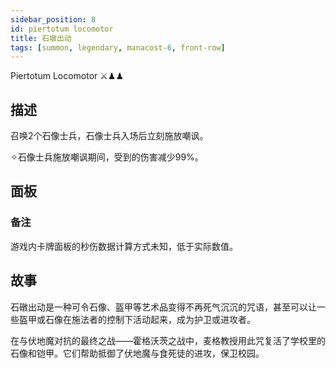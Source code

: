 ```yaml
---
sidebar_position: 8
id: piertotum locomotor
title: 石墩出动
tags: [summon, legendary, manacost-6, front-row]
---
```


Piertotum Locomotor ⚔️♟♟

<!--truncate-->



<CardBasics cardKey={id}/>


## 描述

召唤2个石像士兵，石像士兵入场后立刻施放嘲讽。

✧石像士兵施放嘲讽期间，受到的伤害减少99%。

## 面板


<LevelComponent/>


<CardDynamicTable cardKey={id}/>


<CardComplexTable cardKey={id}/>


### 备注
游戏内卡牌面板的秒伤数据计算方式未知，低于实际数值。


## 故事

石礅出动是一种可令石像、盔甲等艺术品变得不再死气沉沉的咒语，甚至可以让一些盔甲或石像在施法者的控制下活动起来，成为护卫或进攻者。

在与伏地魔对抗的最终之战——霍格沃茨之战中，麦格教授用此咒复活了学校里的石像和铠甲。它们帮助抵御了伏地魔与食死徒的进攻，保卫校园。



